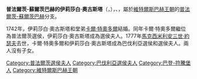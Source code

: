 {{Multiple issues|
{{Expand language|1=en|time=2021-01-17T01:56:45+00:00}}
{{Unreferenced|time=2021-01-17T01:56:45+00:00}}
}}
{{Infobox noble
| name        = 伊莉莎白·奧古斯塔
| image       = Kurf%C3%BCstin_Elisabeth_Auguste_am_Spinett.jpg
| succession  = 普法爾茨選侯夫人、巴伐利亞選侯夫人
| reign       = 1742年 — 1777年（普法爾茨）<br>1777年 — 1794年（巴伐利亞）
| birth_date  = {{birth date|1721|1|17|df=y}}
| birth_place = [[曼海姆宮|曼海姆宮]]
| death_date  = {{Death date and age|1794|8|17|1721|1|17||df=y}}
| death_place = [[魏恩海姆|魏恩海姆]]
| noble family= [[維特爾斯巴赫王朝|維特爾斯巴赫王朝]]
| father      = [[普法爾茨-蘇爾茨巴赫的約瑟夫·卡爾|普法爾茨-蘇爾茨巴赫的約瑟夫·卡爾]]
| mother      = 諾伊堡的[[伊莉莎白·奧古斯塔·索菲|伊莉莎白·奧古斯塔·索菲]]
}}
'''普法爾茨-蘇爾茨巴赫的伊莉莎白·奧古斯塔'''（{{lang-de|Elisabeth Auguste von Pfalz-Sulzbach}}，{{bd|1721年|1月17日|1794年|8月17日}}），{{le|普法爾茨選侯夫人|Electress of the Palatinate}}、{{le|巴伐利亞選侯夫人|List of royal consorts of Bavaria}}，屬於[[維特爾斯巴赫王朝|維特爾斯巴赫王朝]]的[[普法爾茨-蘇爾茨巴赫|普法爾茨-蘇爾茨巴赫]]分支。

1742年，伊莉莎白·奧古斯塔和堂弟[[卡爾·特奧多爾|卡爾·特奧多爾]]結婚。同年卡爾·特奧多爾繼位為普法爾茨選侯，伊莉莎白·奧古斯塔成為選侯夫人。1777年[[馬克西米利安三世·約瑟夫|馬克西米利安三世·約瑟夫]]去世，卡爾·特奧多爾和伊莉莎白·奧古斯塔成為巴伐利亞選侯和選侯夫人。兩人沒有子女。

[[Category:普法爾茨選侯夫人|Category:普法爾茨選侯夫人]]
[[Category:巴伐利亞選侯夫人|Category:巴伐利亞選侯夫人]]
[[Category:巴登-符騰堡人|Category:巴登-符騰堡人]]
[[Category:維特爾斯巴赫王朝|Category:維特爾斯巴赫王朝]]